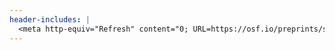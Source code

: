 ```yaml
---
header-includes: |
  <meta http-equiv="Refresh" content="0; URL=https://osf.io/preprints/socarxiv/37dq9">
---
```

